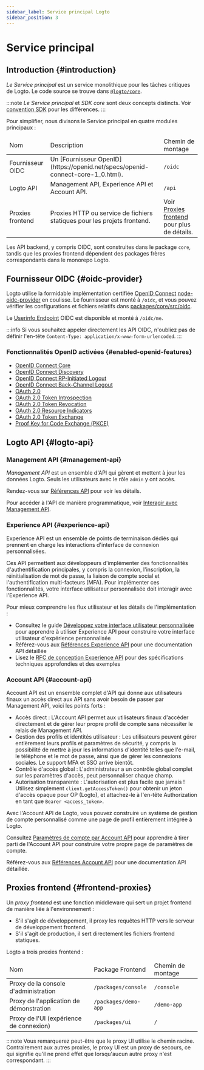 ```yaml
---
sidebar_label: Service principal Logto
sidebar_position: 3
---
```


# Service principal

## Introduction \{#introduction}

_Le Service principal_ est un service monolithique pour les tâches critiques de Logto. Le code source se trouve dans [`@logto/core`](https://github.com/logto-io/logto/tree/master/packages/core).

:::note
_Le Service principal_ et _SDK core_ sont deux concepts distincts. Voir [convention SDK](/developers/sdk-conventions) pour les différences.
:::

Pour simplifier, nous divisons le Service principal en quatre modules principaux :

<table>
  <thead>
    <tr>
      <td>Nom</td>
      <td>Description</td>
      <td>Chemin de montage</td>
    </tr>
  </thead>
  <tbody>
    <tr>
      <td>Fournisseur OIDC</td>
      <td>Un [Fournisseur OpenID](https://openid.net/specs/openid-connect-core-1_0.html).</td>
      <td>
        <code>/oidc</code>
      </td>
    </tr>
    <tr>
      <td>Logto API</td>
      <td>Management API, Experience API et Account API.</td>
      <td>
        <code>/api</code>
      </td>
    </tr>
    <tr>
      <td>Proxies frontend</td>
      <td>Proxies HTTP ou service de fichiers statiques pour les projets frontend.</td>
      <td>
        Voir <a href="#frontend-proxies">Proxies frontend</a> pour plus de détails.
      </td>
    </tr>
  </tbody>
</table>

Les API backend, y compris OIDC, sont construites dans le package `core`, tandis que les proxies frontend dépendent des packages frères correspondants dans le monorepo Logto.

## Fournisseur OIDC \{#oidc-provider}

Logto utilise la formidable implémentation certifiée [OpenID Connect](https://openid.net/connect/) [node-oidc-provider](https://github.com/panva/node-oidc-provider) en coulisse. Le fournisseur est monté à `/oidc`, et vous pouvez vérifier les configurations et fichiers relatifs dans [packages/core/src/oidc](https://github.com/logto-io/logto/tree/master/packages/core/src/oidc).

Le [Userinfo Endpoint](https://openid.net/specs/openid-connect-core-1_0.html#UserInfo) OIDC est disponible et monté à `/oidc/me`.

:::info
Si vous souhaitez appeler directement les API OIDC, n'oubliez pas de définir l'en-tête `Content-Type: application/x-www-form-urlencoded`.
:::

### Fonctionnalités OpenID activées \{#enabled-openid-features}

- [OpenID Connect Core](https://openid.net/specs/openid-connect-core-1_0.html)
- [OpenID Connect Discovery](https://openid.net/specs/openid-connect-discovery-1_0.html)
- [OpenID Connect RP-Initiated Logout](https://openid.net/specs/openid-connect-rpinitiated-1_0.html)
- [OpenID Connect Back-Channel Logout](https://openid.net/specs/openid-connect-backchannel-1_0-final.html)
- [OAuth 2.0](https://www.rfc-editor.org/rfc/rfc6749.html)
- [OAuth 2.0 Token Introspection](https://www.rfc-editor.org/rfc/rfc7662.html)
- [OAuth 2.0 Token Revocation](https://www.rfc-editor.org/rfc/rfc7009.html)
- [OAuth 2.0 Resource Indicators](https://www.rfc-editor.org/rfc/rfc8707.html)
- [OAuth 2.0 Token Exchange](https://datatracker.ietf.org/doc/html/rfc8693.html)
- [Proof Key for Code Exchange (PKCE)](https://www.rfc-editor.org/rfc/rfc7636.html)

## Logto API \{#logto-api}

### Management API \{#management-api}

_Management API_ est un ensemble d'API qui gèrent et mettent à jour les données Logto. Seuls les utilisateurs avec le rôle `admin` y ont accès.

Rendez-vous sur [Références API](https://openapi.logto.io) pour voir les détails.

Pour accéder à l'API de manière programmatique, voir [Interagir avec Management API](/integrate-logto/interact-with-management-api).

### Experience API \{#experience-api}

Experience API est un ensemble de points de terminaison dédiés qui prennent en charge les interactions d'interface de connexion personnalisées.

Ces API permettent aux développeurs d'implémenter des fonctionnalités d'authentification principales, y compris la connexion, l'inscription, la réinitialisation de mot de passe, la liaison de compte social et l'authentification multi-facteurs (MFA). Pour implémenter ces fonctionnalités, votre interface utilisateur personnalisée doit interagir avec l'Experience API.

Pour mieux comprendre les flux utilisateur et les détails de l'implémentation :

- Consultez le guide [Développez votre interface utilisateur personnalisée](/customization/bring-your-ui/#develop-your-custom-ui) pour apprendre à utiliser Experience API pour construire votre interface utilisateur d'expérience personnalisée
- Référez-vous aux [Références Experience API](https://openapi.logto.io/group/endpoint-experience) pour une documentation API détaillée
- Lisez le [RFC de conception Experience API](https://github.com/logto-io/rfcs/blob/master/draft/0004-experience-api.md) pour des spécifications techniques approfondies et des exemples

### Account API \{#account-api}

Account API est un ensemble complet d'API qui donne aux utilisateurs finaux un accès direct aux API sans avoir besoin de passer par Management API, voici les points forts :

- Accès direct : L'Account API permet aux utilisateurs finaux d'accéder directement et de gérer leur propre profil de compte sans nécessiter le relais de Management API.
- Gestion des profils et identités utilisateur : Les utilisateurs peuvent gérer entièrement leurs profils et paramètres de sécurité, y compris la possibilité de mettre à jour les informations d'identité telles que l'e-mail, le téléphone et le mot de passe, ainsi que de gérer les connexions sociales. Le support MFA et SSO arrive bientôt.
- Contrôle d'accès global : L'administrateur a un contrôle global complet sur les paramètres d'accès, peut personnaliser chaque champ.
- Autorisation transparente : L'autorisation est plus facile que jamais ! Utilisez simplement `client.getAccessToken()` pour obtenir un jeton d'accès opaque pour OP (Logto), et attachez-le à l'en-tête Authorization en tant que `Bearer <access_token>`.

Avec l'Account API de Logto, vous pouvez construire un système de gestion de compte personnalisé comme une page de profil entièrement intégrée à Logto.

Consultez [Paramètres de compte par Account API](/end-user-flows/account-settings/by-account-api) pour apprendre à tirer parti de l'Account API pour construire votre propre page de paramètres de compte.

Référez-vous aux [Références Account API](https://openapi.logto.io/group/endpoint-my-account) pour une documentation API détaillée.

## Proxies frontend \{#frontend-proxies}

Un _proxy frontend_ est une fonction middleware qui sert un projet frontend de manière liée à l'environnement :

- S'il s'agit de développement, il proxy les requêtes HTTP vers le serveur de développement frontend.
- S'il s'agit de production, il sert directement les fichiers frontend statiques.

Logto a trois proxies frontend :

<table>
  <thead>
    <tr>
      <td>Nom</td>
      <td>Package Frontend</td>
      <td>Chemin de montage</td>
    </tr>
  </thead>
  <tbody>
    <tr>
      <td>Proxy de la console d'administration</td>
      <td>
        <code>/packages/console</code>
      </td>
      <td>
        <code>/console</code>
      </td>
    </tr>
    <tr>
      <td>Proxy de l'application de démonstration</td>
      <td>
        <code>/packages/demo-app</code>
      </td>
      <td>
        <code>/demo-app</code>
      </td>
    </tr>
    <tr>
      <td>Proxy de l'UI (expérience de connexion)</td>
      <td>
        <code>/packages/ui</code>
      </td>
      <td>
        <code>/</code>
      </td>
    </tr>
  </tbody>
</table>

:::note
Vous remarquerez peut-être que le proxy UI utilise le chemin racine. Contrairement aux autres proxies, le proxy UI est un proxy de secours, ce qui signifie qu'il ne prend effet que lorsqu'aucun autre proxy n'est correspondant.
:::